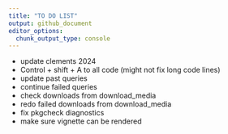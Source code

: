 ```yaml
---
title: "TO DO LIST"
output: github_document
editor_options: 
  chunk_output_type: console
---
```



* update clements 2024
* Control + shift + A to all code (might not fix long code lines)
* update past queries
* continue failed queries
* check downloads from download_media 
* redo failed downloads from download_media
* fix pkgcheck diagnostics
* make sure vignette can be rendered
